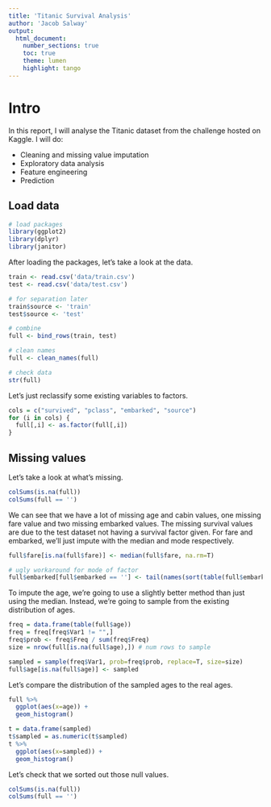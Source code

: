 ---
title: 'Titanic Survival Analysis'
author: 'Jacob Salway'
output:
  html_document:
    number_sections: true
    toc: true
    theme: lumen
    highlight: tango
---

# Intro

In this report, I will analyse the Titanic dataset from the challenge hosted on Kaggle. I will do:

* Cleaning and missing value imputation
* Exploratory data analysis
* Feature engineering
* Prediction

## Load data

```{r, message=F}
# load packages
library(ggplot2)
library(dplyr)
library(janitor)
```

After loading the packages, let's take a look at the data.

```{r, message=F, warning=F}
train <- read.csv('data/train.csv')
test <- read.csv('data/test.csv')

# for separation later
train$source <- 'train'
test$source <- 'test'

# combine
full <- bind_rows(train, test)

# clean names
full <- clean_names(full)

# check data
str(full)
```

Let's just reclassify some existing variables to factors.

```{r}
cols = c("survived", "pclass", "embarked", "source")
for (i in cols) {
  full[,i] <- as.factor(full[,i])
}
```

## Missing values

Let's take a look at what's missing.

```{r}
colSums(is.na(full))
colSums(full == '')
```

We can see that we have a lot of missing age and cabin values, one missing fare value and two missing embarked values. The missing survival values are due to the test dataset not having a survival factor given. For fare and embarked, we'll just impute with the median and mode respectively.

```{r}
full$fare[is.na(full$fare)] <- median(full$fare, na.rm=T)

# ugly workaround for mode of factor
full$embarked[full$embarked == ''] <- tail(names(sort(table(full$embarked))), 1)
```

To impute the age, we're going to use a slightly better method than just using the median. Instead, we're going to sample from the existing distribution of ages.

```{r}
freq = data.frame(table(full$age))
freq = freq[freq$Var1 != "",]
freq$prob <- freq$Freq / sum(freq$Freq)
size = nrow(full[is.na(full$age),]) # num rows to sample

sampled = sample(freq$Var1, prob=freq$prob, replace=T, size=size)
full$age[is.na(full$age)] <- sampled
```

Let's compare the distribution of the sampled ages to the real ages.

```{r}
full %>%
  ggplot(aes(x=age)) +
  geom_histogram()

t = data.frame(sampled)
t$sampled = as.numeric(t$sampled)
t %>%
  ggplot(aes(x=sampled)) +
  geom_histogram()
```

Let's check that we sorted out those null values.

```{r}
colSums(is.na(full))
colSums(full == '')
```
